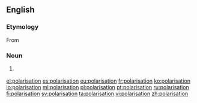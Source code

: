 ==English==

===Etymology===
From {{etyl|fr|en}} {{term|polarisation|lang=fr}}

===Noun===
{{en-noun}}

# {{context|British|lang=en}} {{alternative spelling of|polarization|lang=en}}

[[el:polarisation]]
[[es:polarisation]]
[[eu:polarisation]]
[[fr:polarisation]]
[[ko:polarisation]]
[[io:polarisation]]
[[ml:polarisation]]
[[pl:polarisation]]
[[pt:polarisation]]
[[ru:polarisation]]
[[fi:polarisation]]
[[sv:polarisation]]
[[ta:polarisation]]
[[vi:polarisation]]
[[zh:polarisation]]